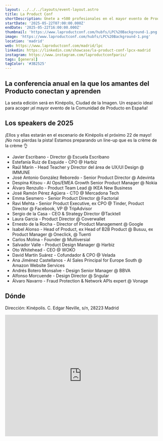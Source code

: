 ```yaml
---
layout: ../../../layouts/event-layout.astro
title: La Product Conf
shortDescription: Únete a +500 profesionales en el mayor evento de Producto Digital en España y la cita anual de los Product Managers...
startDate: '2025-05-22T07:00:00.000Z'
endDate: '2025-05-22T16:00:00.000Z'
thumbnail: 'https://www.laproductconf.com/hubfs/LPC%20Background-1.png'
image: 'https://www.laproductconf.com/hubfs/LPC%20Background-1.png'
location: 'madrid'
web: https://www.laproductconf.com/madrid/lpc
linkedin: https://linkedin.com/showcase/la-product-conf-lpcx-madrid
instagram: https://www.instagram.com/laproductconfparis/
tags: [general]
tagColor: '#3B2525'
---
```


## La conferencia anual en la que los amantes del Producto conectan y aprenden

La sexta edición será en Kinépolis, Ciudad de la Imagen. Un espacio ideal para acoger ¡el mayor evento de la Comunidad de Producto en España!

## Los speakers de 2025

¡Ellos y ellas estarán en el escenario de Kinépolis el próximo 22 de mayo! ¡No nos pierdas la pista! Estamos preparando un line-up que es la crème de la crème 👌

- Javier Escribano - Director @ Escuela Escribano
- Estefanía Ruiz de Esquide - CPO @ Harbiz
- Raúl Marín - Head Teacher y Director del área de UX/UI Design @ IMMUNE
- José Antonio González Reboredo - Senior Product Director @ Adevinta
- Despina Kitsou - AI Ops/EMEA Growth Senior Product Manager @ Nokia
- Álvaro Renzullo - Product Team Lead @ IKEA New Business
- José Ramón Pérez Agüera - CTO @ Mercadona Tech
- Emma Sesmero - Senior Product Director @ Factorial
- Ravi Mehta - Senior Product Executive, ex CPO @ Tinder, Product Director @ Facebook, VP @ TripAdvisor
- Sergio de la Casa - CEO & Strategy Director @Tacktell
- Laura Garcia - Product Director @ Coverwallet
- Ernesto de la Rocha - Director of Product Management @ Google
- Isabel Alonso - Head of Product, ex Head of B2B Product @ Busuu, ex Product Manager @ Oneclick, @ Tuenti
- Carlos Molina - Founder @ Multiversial
- Salvador Valle - Product Design Manager @ Harbiz
- Oto Whitehead - CEO @ WOKO
- David Martín Suárez - Cofundador & CPO @ Velada
- Ana Jiménez Castellanos - AI Sales Principal for Europe South @ Amazon Website Services
- Andrés Botero Monsalve - Design Senior Manager @ BBVA
- Alfonso Morcuende - Design Director @ Sngular
- Álvaro Navarro - Fraud Protection & Network APIs expert @ Vonage

## Dónde

Dirección: Kinépolis. C. Edgar Neville, s/n, 28223 Madrid

<iframe
  height="400px"
  style="border:none;overflow:hidden;width: 100%;"
  marginheight="0"
  marginwidth="0"
  aria-label="Kinépolis. C. Edgar Neville, s/n, 28223 Madrid"
  class="sek-lazy-loaded"
  src="https://www.google.com/maps/embed?pb=!1m18!1m12!1m3!1d3038.6758283553336!2d-3.798964048283721!3d40.39387676485018!2m3!1f0!2f0!3f0!3m2!1i1024!2i768!4f13.1!3m3!1m2!1s0xd41889133891401%3A0xee8151abb8476c5c!2sKin%C3%A9polis%20Ciudad%20de%20la%20Imagen!5e0!3m2!1ses!2ses!4v1675145676313!5m2!1ses!2ses"
></iframe>
